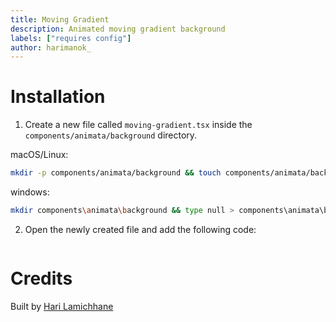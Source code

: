 ```yaml
---
title: Moving Gradient
description: Animated moving gradient background
labels: ["requires config"]
author: harimanok_
---
```


<ComponentPreview name="background-moving-gradient--docs" />

# Installation

1. Create a new file called `moving-gradient.tsx` inside the `components/animata/background` directory.

macOS/Linux:

```bash
mkdir -p components/animata/background && touch components/animata/background/moving-gradient.tsx
```

windows:

```bash
mkdir components\animata\background && type null > components\animata\background\moving-gradient.tsx
```

2. Open the newly created file and add the following code:

```jsx file=<rootDir>/animata/background/moving-gradient.tsx

```

# Credits

Built by [Hari Lamichhane](https://github.com/hari)
